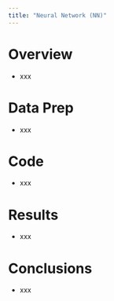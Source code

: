 ```yaml
---
title: "Neural Network (NN)"
---
```


# Overview

- xxx

# Data Prep

- xxx

# Code

- xxx

# Results

- xxx

# Conclusions

- xxx
